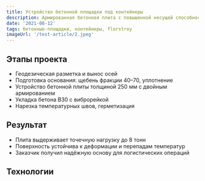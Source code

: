 ```yaml
---
title: Устройство бетонной площадки под контейнеры
description: Армированная бетонная плита с повышенной несущей способностью для размещения тяжёлых контейнеров
date: '2021-08-12'
tags: бетонные-площадки, контейнеры, florstroy
imageUrl: '/test-article/2.jpeg'
---
```


<Quote
  content="Площадка выполнена с учётом точек максимальной нагрузки и требований к долговечности."
  author="FlorStroy"
  cite="https://florstroy.ru/"
/>

## Этапы проекта

- Геодезическая разметка и вынос осей
- Подготовка основания: щебень фракции 40–70, уплотнение
- Устройство бетонной плиты толщиной 250 мм с двойным армированием
- Укладка бетона B30 с виброрейкой
- Нарезка температурных швов, герметизация

<ArticleImage src="/test-article/2.jpeg" alt="Бетонная площадка под контейнеры" />

## Результат

- Плита выдерживает точечную нагрузку до 8 тонн
- Поверхность устойчива к деформации и перепадам температур
- Заказчик получил надёжную основу для логистических операций

<Quote
  content="Контейнеры устанавливаются без просадок, даже при длительной статической нагрузке."
  author="Инженер FlorStroy"
  cite="https://florstroy.ru/"
/>

## Технологии

<Code
  code="Бетон B30 W8 F300  
Армирование: двойная сетка 200×200×8  
Герметик: Sika ProJoint  
Оборудование: виброрейка, лазерный нивелир, шовный резчик"
  language="text"
/>
